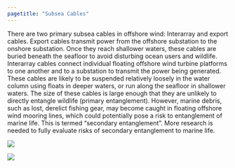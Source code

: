 ```yaml
---
pagetitle: "Subsea Cables"
---
```


::: {.grid}
::::: {.g-col-12}
::::::: {#cable-info}
There are two primary subsea cables in offshore wind: Interarray and export cables. Export cables transmit power from the offshore substation to the onshore substation. Once they reach shallower waters, these cables are buried beneath the seafloor to avoid disturbing ocean users and wildlife. Interarray cables connect individual floating offshore wind turbine platforms to one another and to a substation to transmit the power being generated. These cables are likely to be suspended relatively loosely in the water column using floats in deeper waters, or run along the seafloor in shallower waters. The size of these cables is large enough that they are unlikely to directly entangle wildlife (primary entanglement). However, marine debris, such as lost, derelict fishing gear, may become caught in floating offshore wind mooring lines, which could potentially pose a risk to entanglement of marine life. This is termed “secondary entanglement”. More research is needed to fully evaluate risks of secondary entanglement to marine life.
:::::::
:::::
::::: {.g-col-5}
::::::: {#cross-section}
![](../../../images/infographic/cable-cross-section.jpg)
:::::::
:::::
::::: {.g-col-5}
::::::: {#balmoral}
![](../../../images/infographic/balmoral.jpg)
:::::::
:::::
:::
